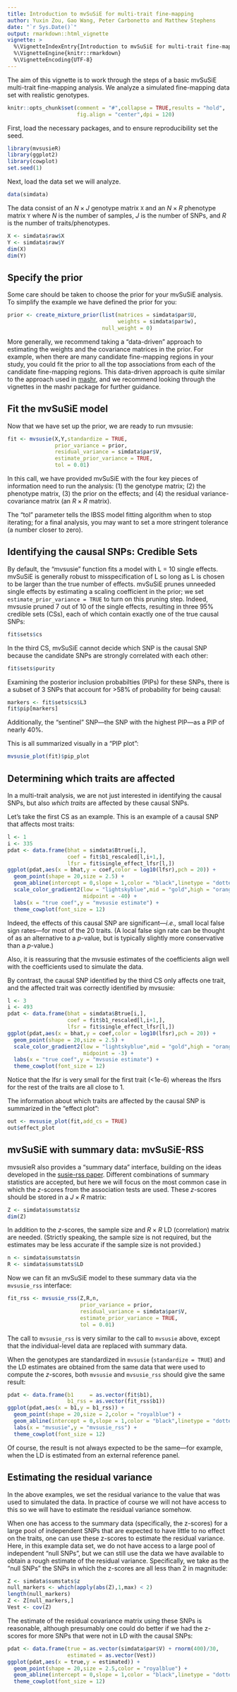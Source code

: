 ```yaml
---
title: Introduction to mvSuSiE for multi-trait fine-mapping
author: Yuxin Zou, Gao Wang, Peter Carbonetto and Matthew Stephens
date: "`r Sys.Date()`"
output: rmarkdown::html_vignette
vignette: >
  %\VignetteIndexEntry{Introduction to mvSuSiE for multi-trait fine-mapping}
  %\VignetteEngine{knitr::rmarkdown}
  %\VignetteEncoding{UTF-8}
---
```


The aim of this vignette is to work through the steps of a basic
mvSuSiE multi-trait fine-mapping analysis. We analyze a simulated
fine-mapping data set with realistic genotypes.

```r
knitr::opts_chunk$set(comment = "#",collapse = TRUE,results = "hold",
                      fig.align = "center",dpi = 120)
```

First, load the necessary packages, and to ensure reproducibility set
the seed.

```r
library(mvsusieR)
library(ggplot2)
library(cowplot)
set.seed(1)
```

Next, load the data set we will analyze.

```r
data(simdata)
```

The data consist of an $N \times J$ genotype matrix `X` and an $N
\times R$ phenotype matrix `Y` where $N$ is the number of samples, $J$
is the number of SNPs, and $R$ is the number of traits/phenotypes.

```r
X <- simdata$raw$X
Y <- simdata$raw$Y
dim(X)
dim(Y)
```

Specify the prior
-----------------

Some care should be taken to choose the prior for your mvSuSiE
analysis. To simplify the example we have defined the prior for you:

```r
prior <- create_mixture_prior(list(matrices = simdata$par$U,
                                   weights = simdata$par$w),
                              null_weight = 0)
```
							  
More generally, we recommend taking a "data-driven" approach to
estimating the weights and the covariance matrices in the prior. For
example, when there are many candidate fine-mapping regions in your
study, you could fit the prior to all the top associations from each
of the candidate fine-mapping regions. This data-driven approach is
quite similar to the approach used in [mashr][mashr], and we recommend
looking through the vignettes in the mashr package for further guidance.

Fit the mvSuSiE model
---------------------

Now that we have set up the prior, we are ready to run mvsusie:

```r
fit <- mvsusie(X,Y,standardize = TRUE,
               prior_variance = prior,
               residual_variance = simdata$par$V,
			   estimate_prior_variance = TRUE,
			   tol = 0.01)
```

In this call, we have provided mvSuSiE with the four key pieces of
information need to run the analysis: (1) the genotype matrix; (2) the
phenotype matrix, (3) the prior on the effects; and (4) the residual
variance-covariance matrix (an $R \times R$ matrix).

The "tol" parameter tells the IBSS model fitting algorithm when to stop
iterating; for a final analysis, you may want to set a more stringent
tolerance (a number closer to zero).

Identifying the causal SNPs: Credible Sets 
------------------------------------------

By default, the "mvsusie" function fits a model with L = 10 single
effects. mvSuSiE is generally robust to misspecification of L so long
as L is chosen to be larger than the true number of effects. mvSuSiE
prunes unneeded single effects by estimating a scaling coefficient in
the prior; we set `estimate_prior_variance = TRUE` to turn on this
pruning step. Indeed, mvsusie pruned 7 out of 10 of the single effects,
resulting in three 95% credible sets (CSs), each of which contain
exactly one of the true causal SNPs:

```r
fit$sets$cs
```

In the third CS, mvSuSiE cannot decide which SNP is the causal SNP
because the candidate SNPs are strongly correlated with each other:

```r
fit$sets$purity
```

Examining the posterior inclusion probabilties (PIPs) for these SNPs,
there is a subset of 3 SNPs that account for >58% of probability for
being causal:

```r
markers <- fit$sets$cs$L3
fit$pip[markers]
```

Additionally, the "sentinel" SNP---the SNP with the highest PIP---as a
PIP of nearly 40%.

This is all summarized visually in a "PIP plot":

```r
mvsusie_plot(fit)$pip_plot
```

Determining which traits are affected
-------------------------------------

In a multi-trait analysis, we are not just interested in identifying
the causal SNPs, but also _which traits_ are affected by these causal
SNPs.

Let's take the first CS as an example. This is an example of a causal
SNP that affects most traits:

```r
l <- 1
i <- 335
pdat <- data.frame(bhat = simdata$Btrue[i,],
                   coef = fit$b1_rescaled[l,i+1,],
                   lfsr = fit$single_effect_lfsr[l,])
ggplot(pdat,aes(x = bhat,y = coef,color = log10(lfsr),pch = 20)) +
  geom_point(shape = 20,size = 2.5) +
  geom_abline(intercept = 0,slope = 1,color = "black",linetype = "dotted") +
  scale_color_gradient2(low = "lightskyblue",mid = "gold",high = "orangered",
                        midpoint = -40) +
  labs(x = "true coef",y = "mvsusie estimate") +
  theme_cowplot(font_size = 12)
```

Indeed, the effects of this causal SNP are significant---*i.e.,* small
local false sign rates---for most of the 20 traits. (A local false
sign rate can be thought of as an alternative to a *p*-value, but is
typically slightly more conservative than a *p*-value.)

Also, it is reassuring that the mvsusie estimates of the coefficients
align well with the coefficients used to simulate the data.

By contrast, the causal SNP identified by the third CS only affects
one trait, and the affected trait was correctly identified by mvsusie:

```r
l <- 3
i <- 493
pdat <- data.frame(bhat = simdata$Btrue[i,],
                   coef = fit$b1_rescaled[l,i+1,],
                   lfsr = fit$single_effect_lfsr[l,])
ggplot(pdat,aes(x = bhat,y = coef,color = log10(lfsr),pch = 20)) +
  geom_point(shape = 20,size = 2.5) +
  scale_color_gradient2(low = "lightskyblue",mid = "gold",high = "orangered",
                        midpoint = -3) +
  labs(x = "true coef",y = "mvsusie estimate") +
  theme_cowplot(font_size = 12)
```

Notice that the lfsr is very small for the first trait (<1e-6) whereas
the lfsrs for the rest of the traits are all close to 1.

The information about which traits are affected by the causal SNP is
summarized in the "effect plot":

```r
out <- mvsusie_plot(fit,add_cs = TRUE)
out$effect_plot
```

mvSuSiE with summary data: mvSuSiE-RSS
--------------------------------------

mvsusieR also provides a "summary data" interface, building on the
ideas developed in the [susie-rss paper][susie-rss]. Different
combinations of summary statistics are accepted, but here we will
focus on the most common case in which the *z*-scores from the
association tests are used. These *z*-scores should be stored in a $J
\times R$ matrix:

```r
Z <- simdata$sumstats$z
dim(Z)
```

In addition to the *z*-scores, the sample size and $R \times R$ LD
(correlation) matrix are needed. (Strictly speaking, the sample size
is not required, but the estimates may be less accurate if the sample
size is not provided.)

```r
n <- simdata$sumstats$n
R <- simdata$sumstats$LD
```

Now we can fit an mvSuSiE model to these summary data via the
`mvsusie_rss` interface:

```r
fit_rss <- mvsusie_rss(Z,R,n,
                       prior_variance = prior,
					   residual_variance = simdata$par$V,
					   estimate_prior_variance = TRUE,
					   tol = 0.01)
```

The call to `mvsusie_rss` is very similar to the call to `mvsusie`
above, except that the individual-level data are replaced with summary
data.

When the genotypes are standardized in `mvsusie` (`standardize =
TRUE`) and the LD estimates are obtained from the same data that were
used to compute the *z*-scores, both `mvsusie` and `mvsusie_rss`
should give the same result:

```r
pdat <- data.frame(b1     = as.vector(fit$b1),
                   b1_rss = as.vector(fit_rss$b1))
ggplot(pdat,aes(x = b1,y = b1_rss)) +
  geom_point(shape = 20,size = 2,color = "royalblue") +
  geom_abline(intercept = 0,slope = 1,color = "black",linetype = "dotted") +
  labs(x = "mvsusie",y = "mvsusie_rss") +
  theme_cowplot(font_size = 12)
```

Of course, the result is not always expected to be the same---for
example, when the LD is estimated from an external reference panel.

Estimating the residual variance
--------------------------------

In the above examples, we set the residual variance to the value that
was used to simulated the data. In practice of course we will not have
access to this so we will have to estimate the residual variance somehow.

When one has access to the summary data (specifically, the z-scores)
for a large pool of independent SNPs that are expected to have little
to no effect on the traits, one can use these z-scores to estimate the
residual variance. Here, in this example data set, we do not have
access to a large pool of independent "null SNPs", but we can still
use the data we have available to obtain a rough estimate of the
residual variance.  Specifically, we take as the "null SNPs" the SNPs
in which the z-scores are all less than 2 in magnitude:

```r
Z <- simdata$sumstats$z
null_markers <- which(apply(abs(Z),1,max) < 2)
length(null_markers)
Z <- Z[null_markers,]
Vest <- cov(Z)
```

The estimate of the residual covariance matrix using these SNPs is
reasonable, although presumably one could do better if we had the
z-scores for more SNPs that were not in LD with the causal SNPs:

```r
pdat <- data.frame(true = as.vector(simdata$par$V) + rnorm(400)/30,
                   estimated = as.vector(Vest))
ggplot(pdat,aes(x = true,y = estimated)) +
  geom_point(shape = 20,size = 2.5,color = "royalblue") +
  geom_abline(intercept = 0,slope = 1,color = "black",linetype = "dotted") +
  theme_cowplot(font_size = 12)
```

[mashr]: https://github.com/stephenslab/mashr
[susie-rss]: https://doi.org/10.1371/journal.pgen.1010299
